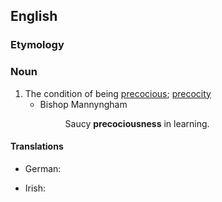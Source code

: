 ==English==

===Etymology===
{{PIE root|en|pekʷ}}
{{suffix|en|precocious|ness}}

===Noun===
{{en-noun|-}}

# The condition of being [[precocious]]; [[precocity]]
#* Bishop Mannyngham
#*: Saucy '''precociousness''' in learning.

====Translations====
{{trans-top|condition of being precocious}}
* German: {{t|de|Frühreife|f}}
{{trans-mid}}
* Irish: {{t|ga|seanchríonnacht|f}}
{{trans-bottom}}